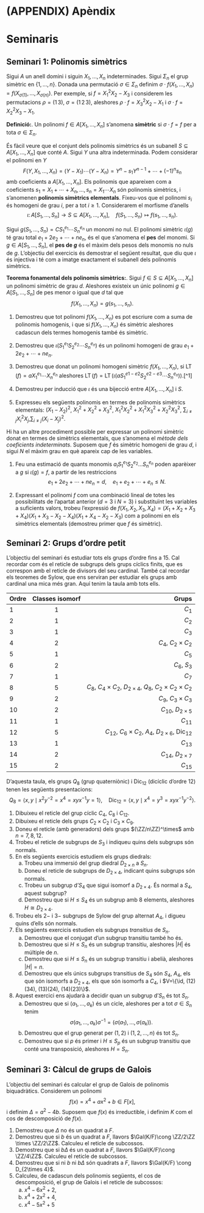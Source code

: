 # (APPENDIX) Apèndix {-}

# Seminaris

## Seminari 1: Polinomis simètrics

Sigui $A$ un anell domini i siguin $X_1,\dotsc,X_n$ indeterminades.
Sigui $\Sigma_n$ el grup simètric en $\{1,\dotsc,n\}$. Donada una
permutació $\sigma\in \Sigma_n$ definim
$\sigma\cdot f(X_1,\dotsc,X_n)=f(X_{\sigma(1)},\dotsc,X_{\sigma(n)})$.
Per exemple, si $f=X_1^2X_2-X_3$ i considerem les permutacions
$\rho=(1\,3)$, $\sigma=(1\,2\,3)$, aleshores $\rho\cdot f=X_3^2X_2-X_1$
i $\sigma\cdot f=X_2^2X_3-X_1$.

**Definició:**. Un polinomi $f\in A[X_1,\dotsc,X_n]$ s'anomena
**simètric** si $\sigma\cdot f=f$ per a tota $\sigma\in\Sigma_n$.

És fàcil veure que el conjunt dels polinomis simètrics és un subanell
$S\subseteq A[X_1,\dotsc,X_n]$ que conté $A$. Sigui $Y$ una altra
indeterminada. Podem considerar el polinomi en $Y$
$$F(Y,X_1,\dotsc,X_n)=(Y-X_1)\dotsb(Y-X_n)=Y^n-s_1Y^{n-1}+\dotsb+(-1)^ns_n$$
amb coeficients a $A[X_1,\dotsc,X_n]$. Els polinomis que apareixen com a
coeficients $s_1=X_1+\dotsb+X_n,\dotsc,s_n=X_1\dotsb X_n$ són polinomis
simètrics, i s'anomenen **polinomis simètrics elementals**. Fixeu-vos
que el polinomi $s_i$ és homogeni de grau $i$, per a tot $i\geq 1$.
Considerarem el morfisme d'anells
$$\iota\colon A[S_1,\ldots,S_n]\to S\subseteq A[X_1,\ldots,X_n], \quad f(S_1,\ldots,S_n)\mapsto f(s_1,\ldots,s_n).$$

Sigui $g(S_1,\ldots,S_n)=CS_1^{e_1}\dotsb S_n^{e_n}$ un monomi no nul.
El polinomi simètric $\iota(g)$ té grau total $e_1+2e_2+\cdots+ne_n$, és
el que s'anomena el **pes** del monomi. Si $g\in A[S_1,\dotsc,S_n]$, el
**pes de $g$** és el màxim dels pesos dels monomis no nuls de $g$.
L'objectiu del exercicis és demostrar el següent resultat, que diu que
$\iota$ és injectiva i té com a imatge exactament el subanell dels
polinomis simètrics.

**Teorema fonamental dels polinomis simètrics:**. Sigui
$f\in S\subseteq A[X_1,\dotsc,X_n]$ un polinomi simètric de grau $d$.
Aleshores existeix un únic polinomi $g\in A[S_1,\dotsc,S_n]$ de pes
menor o igual que $d$ tal que $$f(X_1,\dotsc,X_n)=g(s_1,\dotsc,s_n).$$


1.  Demostreu que tot polinomi $f(X_1,\ldots,X_n)$ es pot escriure com a
    suma de polinomis homogenis, i que si $f(X_1,\ldots, X_n)$ és
    simètric aleshores cadascun dels termes homogenis també és simètric.

2.  Demostreu que $\iota(S_1^{e_1}S_2^{e_2}\cdots S_n^{e_n})$ és un
    polinomi homogeni de grau $e_1+2e_2+\cdots +ne_n$.

3.  Demostreu que donat un polinomi homogeni simètric
    $f(X_1,\ldots,X_n)$, si
    $\operatorname{LT}(f)=aX_1^{e_1}\cdots X_n^{e_n}$ aleshores
    $\operatorname{LT}(f) = \operatorname{LT}(\iota(aS_1^{e1-e2}S_2^{e2-e3}\cdots S_n^{e_n}))$.[^1]

4.  Demostreu per inducció que $\iota$ és una bijecció entre
    $A[X_1,\ldots,X_n]$ i $S$.

5.  Expresseu els següents polinomis en termes de polinomis simètrics
    elementals: $(X_1-X_2)^2$, $X_1^2 + X_2^2 + X_3^2$,
    $X_1^2X_2^2 + X_1^2X_3^2 + X_2^2X_3^2$,
    $\sum_{i\neq j} X_i^2X_j$,$\sum_{i\neq j} (X_i-X_j)^2$.


Hi ha un altre procediment possible per expressar un polinomi simètric
donat en termes de simètrics elementals, que s'anomena el *mètode dels
coeficients indeterminats*. Suposem que $f$ és simètric homogeni de grau
$d$, i sigui $N$ el màxim grau en què apareix cap de les variables.

1.  Feu una estimació de quants monomis
    $a_iS_1^{e_1}S_2^{e_2}\dots S_n^{e_n}$ poden aparèixer a $g$ si
    $\iota(g)=f$, a partir de les restriccions
    $$e_1+2e_2+\cdots +ne_n = d,\quad e_1+e_2+\cdots+e_n \leq N.$$

2.  Expressant el polinomi $f$ com una combinació lineal de totes les
    possibilitats de l'apartat anterior ($d=3$ i $N=3$) i substituïnt
    les variables a suficients valors, trobeu l'expressió de
    $f(X_1,X_2,X_3,X_4) = (X_1+X_2+X_3+X_4)(X_1+X_3-X_2-X_4)(X_1+X_4-X_2-X_3)$
    com a polinomi en els simètrics elementals (demostreu primer que $f$
    és simètric).

## Seminari 2: Grups d'ordre petit

L'objectiu del seminari és estudiar tots els grups d'ordre fins a $15$. Cal recordar com és el reticle de subgrups
dels grups cíclics finits, que es correspon amb el reticle de divisors del seu cardinal. També cal recordar els
teoremes de Sylow, que ens serviran per estudiar els grups amb cardinal una mica més gran. Aquí tenim la taula amb tots ells.

Ordre	   Classes isomorf                 	   Grups
------   ----------------------------------  ------
$1$	      $1$	                                $C_1$
$2$	      $1$	                                $C_2$
$3$	      $1$	                                $C_3$
$4$	      $2$	                                $C_4$, $C_2\times C_2$
$5$	      $1$	                                $C_5$
$6$	      $2$	                                $C_6$, $S_3$
$7$	      $1$	                                $C_7$
$8$	      $5$	                                $C_8$, $C_4 \times C_2$, $D_{2\times 4}$, $Q_8$, $C_2 \times C_2 \times C_2$
$9$	      $2$	                                $C_9$, $C_3 \times C_3$
$10$      $2$	                                $C_{10}$, $D_{2\times 5}$
$11$	    $1$	                                $C_{11}$
$12$	    $5$	                                $C_{12}$, $C_6 \times C_2$, $A_4$, $D_{2\times 6}$, $\operatorname{Dic}_{12}$
$13$	    $1$	                                $C_{13}$
$14$	    $2$	                                $C_{14}$, $D_{2\times 7}$
$15$	    $2$	                                $C_{15}$


D'aquesta taula, els grups $Q_8$ (grup quaterniònic) i $\operatorname{Dic}_{12}$ (dicíclic d'ordre $12$) tenen les següents presentacions:
$$
Q_8 = \langle x, y \mid x^2y^{-2}=x^4=xyx^{-1}y=1\rangle,\quad \operatorname{Dic}_{12} = \langle x, y \mid x^4=y^3=xyx^{-1}y^{-2}\rangle.
$$

1. Dibuixeu el reticle del grup cíclic $C_{4}$, $C_8$ i $C_{12}$.
2. Dibuixeu el reticle dels grups $C_2\times C_2$ i $C_3\times C_9$.
3. Doneu el reticle (amb generadors) dels grups $(\ZZ/n\ZZ)^\times$ amb $n=7,8,12$.
4. Trobeu el reticle de subgrups de $S_3$ i indiqueu quins dels subgrups són normals.
5. En els següents exercicis estudiem els grups diedrals:
    a. Trobeu una immersió del grup diedral $D_{2\times n}$ a $S_n$.
    b. Doneu el reticle de subgrups de $D_{2\times 4}$, indicant quins subgrups són normals.
    c. Trobeu un subgrup d'$S_4$ que sigui isomorf a $D_{2\times 4}$. És normal a $S_4$, aquest subgrup?
    d. Demostreu que si $H\leq S_4$ és un subgrup amb $8$ elements, aleshores $H\cong D_{2\times 4}$.
6. Trobeu els $2-$ i $3-$ subgrups de Sylow del grup alternat $A_4$, i digueu quins d'ells són normals.
7. Els següents exercicis estudien els subgrups *transitius* de $S_n$.
    a. Demostreu que el conjugat d'un subgrup transitiu també ho és.
    b. Demostreu que si $H\leq S_n$ és un subgrup transitiu, aleshores $|H|$ és múltiple de $n$.
    c. Demostreu que si $H\leq S_n$ és un subgrup transitiu i abelià, aleshores $|H|=n$.
    d. Demostreu que els únics subgrups transitius de $S_4$ són $S_4$, $A_4$, els que són isomorfs a $D_{2\times 4}$, els que són
    isomorfs a $C_4$, i $V=\{\id, (12)(34), (13)(24), (14)(23)\}$.
8. Aquest exercici ens ajudarà a decidir quan un subgrup d'$S_n$ és tot $S_n$.
    a. Demostreu que si $(a_1,\ldots,a_k)$ és un cicle, aleshores per a tot $\sigma\in S_n$ tenim
    $$
    \sigma (a_1,\ldots,a_k) \sigma^{-1} = (\sigma(a_1),\ldots,\sigma(a_k)).
    $$
    b. Demostreu que el grup generat per $(1,2)$ i $(1,2,\ldots, n)$ és tot $S_n$.
    c. Demostreu que si $p$ és primer i $H\leq S_p$ és un subgrup transitiu que conté una transposició, aleshores $H=S_n$.

## Seminari 3: Càlcul de grups de Galois

L'objectiu del seminari és calcular el grup de Galois de polinomis
biquadràtics. Considerem un polinomi
$$
f(x)=x^4+ax^2+b \in F[x],
$$
i definim $\Delta=a^2-4b$. Suposem que $f(x)$ és irreductible, i definim $K$ com el cos de descomposició de $f(x)$.

1. Demostreu que $\Delta$ no és un quadrat a $F$.
2. Demostreu que si $b$ és un quadrat a $F$, llavors $\Gal(K/F)\cong \ZZ/2\ZZ \times \ZZ/2\ZZ$. Calculeu el reticle de subcossos.
3. Demostreu que si $b\Delta$ és un quadrat a $F$, llavors $\Gal(K/F)\cong \ZZ/4\ZZ$. Calculeu el reticle de subcossos.
4. Demostreu que si ni $b$ ni $b\Delta$ són quadrats a $F$, llavors $\Gal(K/F) \cong D_{2\times 4}$.
5. Calculeu, de cadascun dels polinomis següents, el cos de descomposició, el grup de Galois i el reticle de subcossos:
    a. $x^4 - 6x^2 + 2$,
    b. $x^4 + 2x^2 + 4$,
    c. $x^4 - 5x^2 + 5$